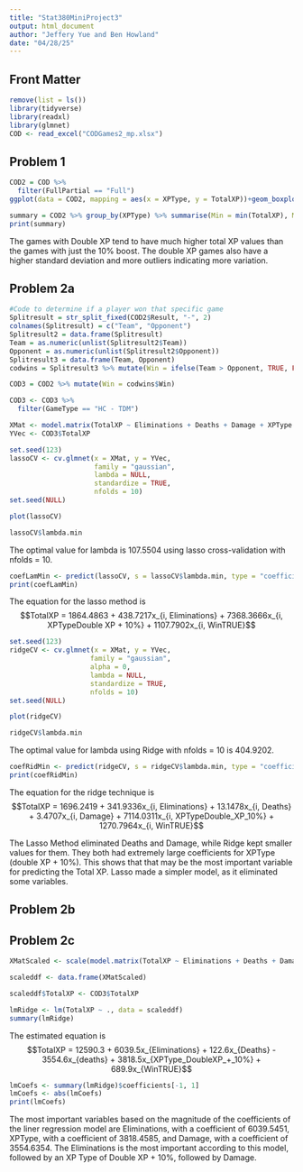 ---
title: "Stat380MiniProject3"
output: html_document
author: "Jeffery Yue and Ben Howland"
date: "04/28/25"
---

## Front Matter
```{r}
remove(list = ls())
library(tidyverse)
library(readxl)
library(glmnet)
COD <- read_excel("CODGames2_mp.xlsx")
```


## Problem 1
```{r}
COD2 = COD %>% 
  filter(FullPartial == "Full")
ggplot(data = COD2, mapping = aes(x = XPType, y = TotalXP))+geom_boxplot()+labs(x = "XP Type", y = "Total XP")
```
```{r}
summary = COD2 %>% group_by(XPType) %>% summarise(Min = min(TotalXP), Max = max(TotalXP), Mean = mean(TotalXP), Median = median(TotalXP), StdDev = sd(TotalXP))
print(summary)
```
The games with Double XP tend to have much higher total XP values than the games with just the 10% boost. The double XP games also have a higher standard deviation and more outliers indicating more variation. 


## Problem 2a

```{r}
#Code to determine if a player won that specific game
Splitresult = str_split_fixed(COD2$Result, "-", 2)
colnames(Splitresult) = c("Team", "Opponent")
Splitresult2 = data.frame(Splitresult)
Team = as.numeric(unlist(Splitresult2$Team))
Opponent = as.numeric(unlist(Splitresult2$Opponent))
Splitresult3 = data.frame(Team, Opponent)
codwins = Splitresult3 %>% mutate(Win = ifelse(Team > Opponent, TRUE, FALSE), Loss = ifelse(Team < Opponent, TRUE, FALSE), Draw = ifelse(Team == Opponent, TRUE, FALSE))

COD3 = COD2 %>% mutate(Win = codwins$Win)
```

```{r}
COD3 <- COD3 %>%
  filter(GameType == "HC - TDM")

XMat <- model.matrix(TotalXP ~ Eliminations + Deaths + Damage + XPType + Win, data = COD3)[,-1]
YVec <- COD3$TotalXP

set.seed(123)
lassoCV <- cv.glmnet(x = XMat, y = YVec,
                     family = "gaussian",
                     lambda = NULL,
                     standardize = TRUE,
                     nfolds = 10)
set.seed(NULL)

plot(lassoCV)

lassoCV$lambda.min
```

The optimal value for lambda is 107.5504 using lasso cross-validation with nfolds = 10.

```{r}
coefLamMin <- predict(lassoCV, s = lassoCV$lambda.min, type = "coefficients")
print(coefLamMin)
```

The equation for the lasso method is 
$$TotalXP = 1864.4863 + 438.7217x_{i, Eliminations} + 7368.3666x_{i, XPTypeDouble XP + 10%} + 1107.7902x_{i, WinTRUE}$$

```{r}
set.seed(123)
ridgeCV <- cv.glmnet(x = XMat, y = YVec,
                    family = "gaussian",
                    alpha = 0, 
                    lambda = NULL,
                    standardize = TRUE,
                    nfolds = 10)
set.seed(NULL)

plot(ridgeCV)

ridgeCV$lambda.min
```

The optimal value for lambda using Ridge with nfolds = 10 is 404.9202.

```{r}
coefRidMin <- predict(ridgeCV, s = ridgeCV$lambda.min, type = "coefficients")
print(coefRidMin)
```

The equation for the ridge technique is
$$TotalXP = 1696.2419 + 341.9336x_{i, Eliminations} + 13.1478x_{i, Deaths} + 3.4707x_{i, Damage} + 7114.0311x_{i, XPTypeDouble_XP_10%} + 1270.7964x_{i, WinTRUE}$$

The Lasso Method eliminated Deaths and Damage, while Ridge kept smaller values for them. They both had extremely large coefficients for XPType (double XP + 10%). This shows that that may be the most important variable for predicting the Total XP. Lasso made a simpler model, as it eliminated some variables.


## Problem 2b



## Problem 2c

```{r}
XMatScaled <- scale(model.matrix(TotalXP ~ Eliminations + Deaths + Damage + XPType + Win, data = COD3)[,-1])

scaleddf <- data.frame(XMatScaled)

scaleddf$TotalXP <- COD3$TotalXP

lmRidge <- lm(TotalXP ~ ., data = scaleddf)
summary(lmRidge)
```

The estimated equation is $$TotalXP = 12590.3 + 6039.5x_{Eliminations} + 122.6x_{Deaths} - 3554.6x_{deaths} + 3818.5x_{XPType_DoubleXP_+_10%} + 689.9x_{WinTRUE}$$

```{r}
lmCoefs <- summary(lmRidge)$coefficients[-1, 1]
lmCoefs <- abs(lmCoefs)
print(lmCoefs)
```

The most important variables based on the magnitude of the coefficients of the liner regression model are Eliminations, with a coefficient of 6039.5451, XPType, with a coefficient of 3818.4585, and Damage, with a coefficient of 3554.6354. The Eliminations is the most important according to this model, followed by an XP Type of Double XP + 10%, followed by Damage. 
